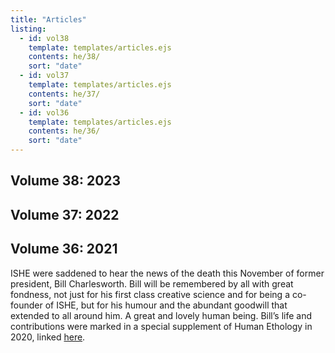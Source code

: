 ```yaml
---
title: "Articles"
listing:
  - id: vol38
    template: templates/articles.ejs
    contents: he/38/
    sort: "date"
  - id: vol37
    template: templates/articles.ejs
    contents: he/37/
    sort: "date"
  - id: vol36
    template: templates/articles.ejs
    contents: he/36/
    sort: "date"
---
```


## Volume 38: 2023
::: {#vol38}
:::

## Volume 37: 2022
::: {#vol37}
:::

## Volume 36: 2021
ISHE were saddened to hear the news of the death this November of former president, Bill Charlesworth. Bill will be remembered by all with great fondness, not just for his first class creative science and for being a co-founder of ISHE, but for his humour and the abundant goodwill that extended to all around him. A great and lovely human being. Bill’s life and contributions were marked in a special supplement of Human Ethology in 2020, linked [here](https://ishe.org/wp-content/uploads/2020/11/HE_2020_35_Suppl.pdf).

::: {#vol36}
:::

